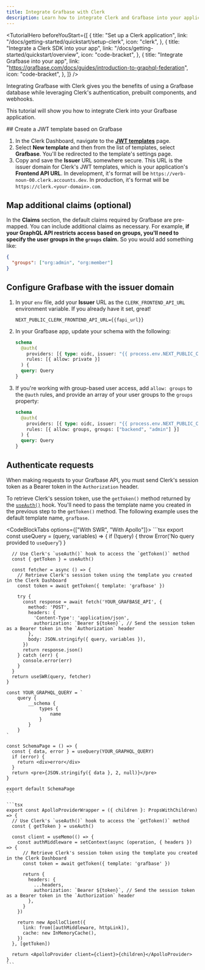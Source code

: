 ```yaml
---
title: Integrate Grafbase with Clerk
description: Learn how to integrate Clerk and Grafbase into your application
---
```


<TutorialHero
  beforeYouStart={[
    {
      title: "Set up a Clerk application",
      link: "/docs/getting-started/quickstart/setup-clerk",
      icon: "clerk",
    },
    {
      title: "Integrate a Clerk SDK into your app",
      link: "/docs/getting-started/quickstart/overview",
      icon: "code-bracket",
    },
    {
      title: "Integrate Grafbase into your app",
      link: "https://grafbase.com/docs/guides/introduction-to-graphql-federation",
      icon: "code-bracket",
    },
  ]}
/>

Integrating Grafbase with Clerk gives you the benefits of using a Grafbase database while leveraging Clerk's authentication, prebuilt components, and webhooks.

This tutorial will show you how to integrate Clerk into your Grafbase application.

<Steps>
  ## Create a JWT template based on Grafbase

  1. In the Clerk Dashboard, navigate to the [**JWT templates**](https://dashboard.clerk.com/~/jwt-templates) page.
  1. Select **New template** and then from the list of templates, select **Grafbase**. You'll be redirected to the template's settings page.
  1. Copy and save the **Issuer** URL somewhere secure. This URL is the issuer domain for Clerk's JWT templates, which is your application's **Frontend API URL**. In development, it's format will be `https://verb-noun-00.clerk.accounts.dev`. In production, it's format will be `https://clerk.<your-domain>.com`.

  ## Map additional claims (optional)

  In the **Claims** section, the default claims required by Grafbase are pre-mapped. You can include additional claims as necessary. For example, **if your GraphQL API restricts access based on groups, you'll need to specify the user groups in the `groups` claim.** So you would add something like:

  ```json
  {
    "groups": ["org:admin", "org:member"]
  }
  ```

  ## Configure Grafbase with the issuer domain

  1. In your `env` file, add your **Issuer** URL as the `CLERK_FRONTEND_API_URL` environment variable. If you already have it set, great!
     ```env {{ filename: '.env' }}
     NEXT_PUBLIC_CLERK_FRONTEND_API_URL={{fapi_url}}
     ```
  1. In your Grafbase app, update your schema with the following:
     ```graphql
     schema
       @auth(
         providers: [{ type: oidc, issuer: "{{ process.env.NEXT_PUBLIC_CLERK_FRONTEND_API_URL }}" }]
         rules: [{ allow: private }]
       ) {
       query: Query
     }
     ```
  1. If you're working with group-based user access, add `allow: groups` to the `@auth` rules, and provide an array of your user groups to the `groups` property:
     ```graphql
     schema
       @auth(
         providers: [{ type: oidc, issuer: "{{ process.env.NEXT_PUBLIC_CLERK_FRONTEND_API_URL }}" }]
         rules: [{ allow: groups, groups: ["backend", "admin"] }]
       ) {
       query: Query
     }
     ```

  ## Authenticate requests

  When making requests to your Grafbase API, you must send Clerk's session token as a Bearer token in the `Authorization` header.

  To retrieve Clerk's session token, use the `getToken()` method returned by the [`useAuth()`](/docs/reference/hooks/use-auth) hook. You'll need to pass the template name you created in the previous step to the `getToken()` method. The following example uses the default template name, `grafbase`.

  <CodeBlockTabs options={["With SWR", "With Apollo"]}>
    ```tsx
    export const useQuery = (query, variables) => {
      if (!query) {
        throw Error('No query provided to `useQuery`')
      }

      // Use Clerk's `useAuth()` hook to access the `getToken()` method
      const { getToken } = useAuth()

      const fetcher = async () => {
        // Retrieve Clerk's session token using the template you created in the Clerk Dashboard
        const token = await getToken({ template: 'grafbase' })

        try {
          const response = await fetch('YOUR_GRAFBASE_API', {
            method: 'POST',
            headers: {
              'Content-Type': 'application/json',
              authorization: `Bearer ${token}`, // Send the session token as a Bearer token in the `Authorization` header
            },
            body: JSON.stringify({ query, variables }),
          })
          return response.json()
        } catch (err) {
          console.error(err)
        }
      }
      return useSWR(query, fetcher)
    }

    const YOUR_GRAPHQL_QUERY = `
    	query {
    		__schema {
    			types {
    				name
    			}
    		}
    	}
    `

    const SchemaPage = () => {
      const { data, error } = useQuery(YOUR_GRAPHQL_QUERY)
      if (error) {
        return <div>error</div>
      }
      return <pre>{JSON.stringify({ data }, 2, null)}</pre>
    }

    export default SchemaPage
    ```

    ```tsx
    export const ApolloProviderWrapper = ({ children }: PropsWithChildren) => {
      // Use Clerk's `useAuth()` hook to access the `getToken()` method
      const { getToken } = useAuth()

      const client = useMemo(() => {
        const authMiddleware = setContext(async (operation, { headers }) => {
          // Retrieve Clerk's session token using the template you created in the Clerk Dashboard
          const token = await getToken({ template: 'grafbase' })

          return {
            headers: {
              ...headers,
              authorization: `Bearer ${token}`, // Send the session token as a Bearer token in the `Authorization` header
            },
          }
        })

        return new ApolloClient({
          link: from([authMiddleware, httpLink]),
          cache: new InMemoryCache(),
        })
      }, [getToken])

      return <ApolloProvider client={client}>{children}</ApolloProvider>
    }
    ```
  </CodeBlockTabs>
</Steps>
